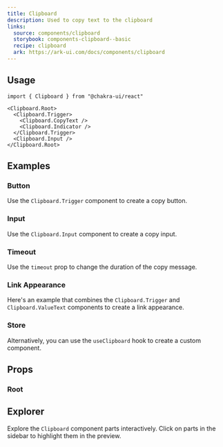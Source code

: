 ```yaml
---
title: Clipboard
description: Used to copy text to the clipboard
links:
  source: components/clipboard
  storybook: components-clipboard--basic
  recipe: clipboard
  ark: https://ark-ui.com/docs/components/clipboard
---
```


<ExampleTabs name="clipboard-basic" />

## Usage

```tsx
import { Clipboard } from "@chakra-ui/react"
```

```tsx
<Clipboard.Root>
  <Clipboard.Trigger>
    <Clipboard.CopyText />
    <Clipboard.Indicator />
  </Clipboard.Trigger>
  <Clipboard.Input />
</Clipboard.Root>
```

## Examples

### Button

Use the `Clipboard.Trigger` component to create a copy button.

<ExampleTabs name="clipboard-with-button" />

### Input

Use the `Clipboard.Input` component to create a copy input.

<ExampleTabs name="clipboard-with-input" />

### Timeout

Use the `timeout` prop to change the duration of the copy message.

<ExampleTabs name="clipboard-with-timeout" />

### Link Appearance

Here's an example that combines the `Clipboard.Trigger` and
`Clipboard.ValueText` components to create a link appearance.

<ExampleTabs name="clipboard-with-link" />

### Store

Alternatively, you can use the `useClipboard` hook to create a custom component.

<ExampleTabs name="clipboard-with-store" />

## Props

### Root

<PropTable component="Clipboard" part="Root" />

## Explorer

Explore the `Clipboard` component parts interactively. Click on parts in the
sidebar to highlight them in the preview.

<Explorer name="clipboard-basic" />
